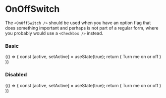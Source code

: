 
<Meta title="Components/Forms/OnOffSwitch" component={OnOffSwitch} />

# OnOffSwitch

The `<OnOffSwitch />` should be used when you have an option flag that does something important and
perhaps is not part of a regular form, where you probably would use a `<Checkbox />` instead.

<Props of={OnOffSwitch} />

### Basic
<Preview>
    <Story name="basic" >
        {() => {
            const [active, setActive] = useState(true);
            return (
                <OnOffSwitch value={active} onChange={setActive}>
                    Turn me on or off
                </OnOffSwitch>
            )
        }}
    </Story>
</Preview>


### Disabled
<Preview>
    <Story name="disabled" >
        {() => {
            const [active, setActive] = useState(true);
            return (
                <OnOffSwitch disabled value={active} onChange={setActive}>
                    Turn me on or off
                </OnOffSwitch>
            )
        }}
    </Story>
</Preview>
